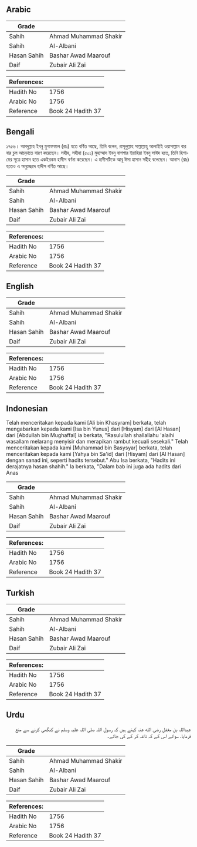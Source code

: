 ## Arabic


<div dir="rtl" lang="ar" style={{fontSize:'larger',backgroundColor:'#f8f9fa',padding:20}}>

</div>
<div style={{backgroundColor:'#f8f9fa',padding:20, marginBottom: 10}}><table> <thead> <tr> <th>Grade</th> <th></th> </tr> </thead> <tbody> <tr><td>Sahih</td><td>Ahmad Muhammad Shakir</td></tr><tr><td>Sahih</td><td>Al-Albani</td></tr><tr><td>Hasan Sahih</td><td>Bashar Awad Maarouf</td></tr><tr><td>Daif</td><td>Zubair Ali Zai</td></tr></tbody></table><table> <thead> <tr> <th>References:</th> <th></th> </tr> </thead> <tbody><tr><td>Hadith No</td><td>1756</td></tr><tr><td>Arabic No</td><td>1756</td></tr><tr><td>Reference</td><td>Book 24 Hadith 37</td></tr></tbody></table></div>

## Bengali


<div dir="ltr" lang="bn" style={{fontSize:'larger',backgroundColor:'#f8f9fa',padding:20}}>
১৭৫৬। আবদুল্লাহ ইবনু মুগাফফাল (রাঃ) হতে বর্ণিত আছে, তিনি বলেন, রাসূলুল্লাহ সাল্লাল্লাহু আলাইহি ওয়াসাল্লাম বার বার চুল আচড়াতে বারণ করেছেন। সহীহ, সহীহা (৫০১) মুহাম্মাদ ইবনু বাশশার ইয়াহিয়া ইবনু সাঈদ হতে, তিনি হিশামের সূত্রে হাসান হতে একইরকম হাদীস বর্ণনা করেছেন। এ হাদীসটিকে আবূ ঈসা হাসান সহীহ বলেছেন। আনাস (রাঃ) হতেও এ অনুচ্ছেদে হাদীস বর্ণিত আছে।
</div>
<div style={{backgroundColor:'#f8f9fa',padding:20, marginBottom: 10}}><table> <thead> <tr> <th>Grade</th> <th></th> </tr> </thead> <tbody> <tr><td>Sahih</td><td>Ahmad Muhammad Shakir</td></tr><tr><td>Sahih</td><td>Al-Albani</td></tr><tr><td>Hasan Sahih</td><td>Bashar Awad Maarouf</td></tr><tr><td>Daif</td><td>Zubair Ali Zai</td></tr></tbody></table><table> <thead> <tr> <th>References:</th> <th></th> </tr> </thead> <tbody><tr><td>Hadith No</td><td>1756</td></tr><tr><td>Arabic No</td><td>1756</td></tr><tr><td>Reference</td><td>Book 24 Hadith 37</td></tr></tbody></table></div>

## English


<div dir="ltr" lang="en" style={{fontSize:'larger',backgroundColor:'#f8f9fa',padding:20}}>

</div>
<div style={{backgroundColor:'#f8f9fa',padding:20, marginBottom: 10}}><table> <thead> <tr> <th>Grade</th> <th></th> </tr> </thead> <tbody> <tr><td>Sahih</td><td>Ahmad Muhammad Shakir</td></tr><tr><td>Sahih</td><td>Al-Albani</td></tr><tr><td>Hasan Sahih</td><td>Bashar Awad Maarouf</td></tr><tr><td>Daif</td><td>Zubair Ali Zai</td></tr></tbody></table><table> <thead> <tr> <th>References:</th> <th></th> </tr> </thead> <tbody><tr><td>Hadith No</td><td>1756</td></tr><tr><td>Arabic No</td><td>1756</td></tr><tr><td>Reference</td><td>Book 24 Hadith 37</td></tr></tbody></table></div>

## Indonesian


<div dir="ltr" lang="id" style={{fontSize:'larger',backgroundColor:'#f8f9fa',padding:20}}>
Telah menceritakan kepada kami [Ali bin Khasyram] berkata, telah mengabarkan kepada kami [Isa bin Yunus] dari [Hisyam] dari [Al Hasan] dari [Abdullah bin Mughaffal] ia berkata, "Rasulullah shallallahu 'alaihi wasallam melarang menyisir dan merapikan rambut kecuali sesekali." Telah menceritakan kepada kami [Muhammad bin Basysyar] berkata, telah menceritakan kepada kami [Yahya bin Sa'id] dari [Hisyam] dari [Al Hasan] dengan sanad ini, seperti hadits tersebut." Abu Isa berkata, "Hadits ini derajatnya hasan shahih." Ia berkata, "Dalam bab ini juga ada hadits dari Anas
</div>
<div style={{backgroundColor:'#f8f9fa',padding:20, marginBottom: 10}}><table> <thead> <tr> <th>Grade</th> <th></th> </tr> </thead> <tbody> <tr><td>Sahih</td><td>Ahmad Muhammad Shakir</td></tr><tr><td>Sahih</td><td>Al-Albani</td></tr><tr><td>Hasan Sahih</td><td>Bashar Awad Maarouf</td></tr><tr><td>Daif</td><td>Zubair Ali Zai</td></tr></tbody></table><table> <thead> <tr> <th>References:</th> <th></th> </tr> </thead> <tbody><tr><td>Hadith No</td><td>1756</td></tr><tr><td>Arabic No</td><td>1756</td></tr><tr><td>Reference</td><td>Book 24 Hadith 37</td></tr></tbody></table></div>

## Turkish


<div dir="ltr" lang="tr" style={{fontSize:'larger',backgroundColor:'#f8f9fa',padding:20}}>

</div>
<div style={{backgroundColor:'#f8f9fa',padding:20, marginBottom: 10}}><table> <thead> <tr> <th>Grade</th> <th></th> </tr> </thead> <tbody> <tr><td>Sahih</td><td>Ahmad Muhammad Shakir</td></tr><tr><td>Sahih</td><td>Al-Albani</td></tr><tr><td>Hasan Sahih</td><td>Bashar Awad Maarouf</td></tr><tr><td>Daif</td><td>Zubair Ali Zai</td></tr></tbody></table><table> <thead> <tr> <th>References:</th> <th></th> </tr> </thead> <tbody><tr><td>Hadith No</td><td>1756</td></tr><tr><td>Arabic No</td><td>1756</td></tr><tr><td>Reference</td><td>Book 24 Hadith 37</td></tr></tbody></table></div>

## Urdu


<div dir="rtl" lang="ur" style={{fontSize:'larger',backgroundColor:'#f8f9fa',padding:20}}>
عبداللہ بن مغفل رضی الله عنہ کہتے ہیں کہ رسول اللہ صلی اللہ علیہ وسلم نے کنگھی کرنے سے منع فرمایا، سوائے اس کے کہ ناغہ کر کے کی جائے۔
</div>
<div style={{backgroundColor:'#f8f9fa',padding:20, marginBottom: 10}}><table> <thead> <tr> <th>Grade</th> <th></th> </tr> </thead> <tbody> <tr><td>Sahih</td><td>Ahmad Muhammad Shakir</td></tr><tr><td>Sahih</td><td>Al-Albani</td></tr><tr><td>Hasan Sahih</td><td>Bashar Awad Maarouf</td></tr><tr><td>Daif</td><td>Zubair Ali Zai</td></tr></tbody></table><table> <thead> <tr> <th>References:</th> <th></th> </tr> </thead> <tbody><tr><td>Hadith No</td><td>1756</td></tr><tr><td>Arabic No</td><td>1756</td></tr><tr><td>Reference</td><td>Book 24 Hadith 37</td></tr></tbody></table></div>